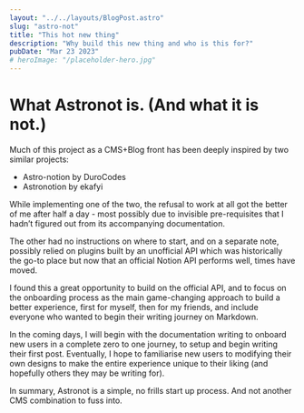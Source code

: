 
```yaml
---
layout: "../../layouts/BlogPost.astro"
slug: "astro-not"
title: "This hot new thing"
description: "Why build this new thing and who is this for?"
pubDate: "Mar 23 2023"
# heroImage: "/placeholder-hero.jpg"
---
```


# What Astronot is. (And what it is not.)


Much of this project as a CMS+Blog front has been deeply inspired by two similar projects: 

- Astro-notion by DuroCodes
- Astronotion by ekafyi

While implementing one of the two, the refusal to work at all got the better of me after half a day - most possibly due to invisible pre-requisites that I hadn’t figured out from its accompanying documentation.


The other had no instructions on where to start, and on a separate note, possibly relied on plugins built by an unofficial API which was historically the go-to place but now that an official Notion API performs well, times have moved.


I found this a great opportunity to build on the official API, and to focus on the onboarding process as the main game-changing approach to build a better experience, first for myself, then for my friends, and include everyone who wanted to begin their writing journey on Markdown.


In the coming days, I will begin with the documentation writing to onboard new users in a complete zero to one journey, to setup and begin writing their first post. Eventually, I hope to familiarise new users to modifying their own designs to make the entire experience unique to their liking (and hopefully others they may be writing for).


In summary, Astronot is a simple, no frills start up process. And not another CMS combination to fuss into.

